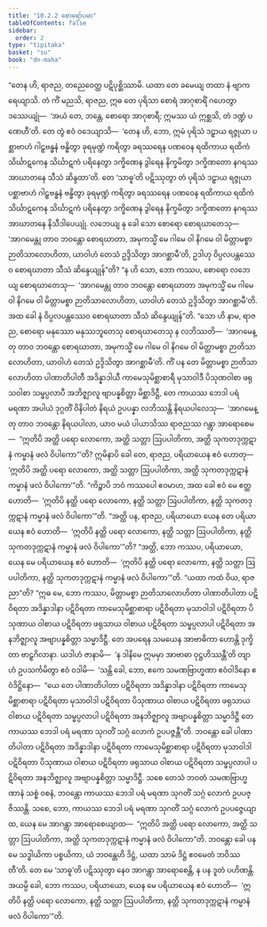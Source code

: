 ```yaml
---
title: "10.2.2 စောရော်ပမာ"
tableOfContents: false
sidebar:
  order: 2
type: "tipitaka"
basket: "su"
book: "dn-maha"
---
```



<DynamicBreadcrumb />

<Division number="413" book="dn-maha" e="ch" v="7" p="256">

<Paragraph number="1098" book="dn-maha">
“တေန ဟိ, ရာဇည, တညေဝေတ္ထ ပဋိပုစ္ဆိဿာမိ. ယထာ တေ ခမေယျ တထာ နံ ဗျာကရေယျာသိ. တံ ကိံ မညသိ, ရာဇည, ဣဓ တေ ပုရိသာ စောရံ အာဂုစာရိံ ဂဟေတွာ ဒဿေယျုံ—  ‘အယံ တေ, ဘန္တေ, စောရော အာဂုစာရီ; ဣမဿ ယံ ဣစ္ဆသိ, တံ ဒဏ္ဍံ ပဏေဟီ’တိ. တေ တွံ ဧဝံ ဝဒေယျာသိ—  ‘တေန ဟိ, ဘော, ဣမံ ပုရိသံ ဒဠှာယ ရဇ္ဇုယာ ပစ္ဆာဗာဟံ ဂါဠှဗန္ဓနံ ဗန္ဓိတွာ ခုရမုဏ္ဍံ ကရိတွာ ခရဿရေန ပဏဝေန ရထိကာယ ရထိကံ သိင်္ဃာဋကေန သိင်္ဃာဋကံ ပရိနေတွာ ဒက္ခိဏေန ဒွါရေန နိက္ခမိတွာ ဒက္ခိဏတော နဂရဿ အာဃာတနေ သီသံ ဆိန္ဒထာ’တိ. တေ ‘သာဓူ’တိ ပဋိဿုတွာ တံ ပုရိသံ ဒဠှာယ ရဇ္ဇုယာ ပစ္ဆာဗာဟံ ဂါဠှဗန္ဓနံ ဗန္ဓိတွာ ခုရမုဏ္ဍံ ကရိတွာ ခရဿရေန ပဏဝေန ရထိကာယ ရထိကံ သိင်္ဃာဋကေန သိင်္ဃာဋကံ ပရိနေတွာ ဒက္ခိဏေန ဒွါရေန နိက္ခမိတွာ ဒက္ခိဏတော နဂရဿ အာဃာတနေ နိသီဒါပေယျုံ. လဘေယျ နု ခေါ သော စောရော စောရဃာတေသု—  ‘အာဂမေန္တု တာဝ ဘဝန္တော စောရဃာတာ, အမုကသ္မိံ မေ ဂါမေ ဝါ နိဂမေ ဝါ မိတ္တာမစ္စာ ဉာတိသာလောဟိတာ, ယာဝါဟံ တေသံ ဥဒ္ဒိသိတွာ အာဂစ္ဆာမီ’တိ, ဥဒါဟု ဝိပ္ပလပန္တဿေဝ စောရဃာတာ သီသံ ဆိန္ဒေယျုန်”တိ? “န ဟိ သော, ဘော ကဿပ, စောရော လဘေယျ စောရဃာတေသု—  ‘အာဂမေန္တု တာဝ ဘဝန္တော စောရဃာတာ အမုကသ္မိံ မေ ဂါမေ ဝါ နိဂမေ ဝါ မိတ္တာမစ္စာ ဉာတိသာလောဟိတာ, ယာဝါဟံ တေသံ ဥဒ္ဒိသိတွာ အာဂစ္ဆာမီ’တိ. အထ ခေါ နံ ဝိပ္ပလပန္တဿေဝ စောရဃာတာ သီသံ ဆိန္ဒေယျုန်”တိ. “သော ဟိ နာမ, ရာဇည, စောရော မနုဿော မနုဿဘူတေသု စောရဃာတေသု န လဘိဿတိ—  ‘အာဂမေန္တု တာဝ ဘဝန္တော စောရဃာတာ, အမုကသ္မိံ မေ ဂါမေ ဝါ နိဂမေ ဝါ မိတ္တာမစ္စာ ဉာတိသာလောဟိတာ, ယာဝါဟံ တေသံ ဥဒ္ဒိသိတွာ အာဂစ္ဆာမီ’တိ. ကိံ ပန တေ မိတ္တာမစ္စာ ဉာတိသာလောဟိတာ ပါဏာတိပါတီ အဒိန္နာဒါယီ ကာမေသုမိစ္ဆာစာရီ မုသာဝါဒီ ပိသုဏဝါစာ ဖရုသဝါစာ သမ္ဖပ္ပလာပီ အဘိဇ္ဈာလူ ဗျာပန္နစိတ္တာ မိစ္ဆာဒိဋ္ဌီ, တေ ကာယဿ ဘေဒါ ပရံ မရဏာ အပါယံ ဒုဂ္ဂတိံ ဝိနိပါတံ နိရယံ ဥပပန္နာ လဘိဿန္တိ နိရယပါလေသု—  ‘အာဂမေန္တု တာဝ ဘဝန္တော နိရယပါလာ, ယာဝ မယံ ပါယာသိဿ ရာဇညဿ ဂန္တွာ အာရောစေမ—  “ဣတိပိ အတ္ထိ ပရော လောကော, အတ္ထိ သတ္တာ ဩပပါတိကာ, အတ္ထိ သုကတဒုက္ကဋာနံ ကမ္မာနံ ဖလံ ဝိပါကော”’တိ? ဣမိနာပိ ခေါ တေ, ရာဇည, ပရိယာယေန ဧဝံ ဟောတု—  ‘ဣတိပိ အတ္ထိ ပရော လောကော, အတ္ထိ သတ္တာ ဩပပါတိကာ, အတ္ထိ သုကတဒုက္ကဋာနံ ကမ္မာနံ ဖလံ ဝိပါကော’”တိ.
</Paragraph>

</Division>
<Division number="414" book="dn-maha" e="ch" v="7" p="257">

<Paragraph number="1099" book="dn-maha">
“ကိဉ္စာပိ ဘဝံ ကဿပေါ ဧဝမာဟ, အထ ခေါ ဧဝံ မေ ဧတ္ထ ဟောတိ—  ‘ဣတိပိ နတ္ထိ ပရော လောကော, နတ္ထိ သတ္တာ ဩပပါတိကာ, နတ္ထိ သုကတဒုက္ကဋာနံ ကမ္မာနံ ဖလံ ဝိပါကော’”တိ. “အတ္ထိ ပန, ရာဇည, ပရိယာယော ယေန တေ ပရိယာယေန ဧဝံ ဟောတိ—  ‘ဣတိပိ နတ္ထိ ပရော လောကော, နတ္ထိ သတ္တာ ဩပပါတိကာ, နတ္ထိ သုကတဒုက္ကဋာနံ ကမ္မာနံ ဖလံ ဝိပါကော’”တိ? “အတ္ထိ, ဘော ကဿပ, ပရိယာယော, ယေန မေ ပရိယာယေန ဧဝံ ဟောတိ—  ‘ဣတိပိ နတ္ထိ ပရော လောကော, နတ္ထိ သတ္တာ ဩပပါတိကာ, နတ္ထိ သုကတဒုက္ကဋာနံ ကမ္မာနံ ဖလံ ဝိပါကော’”တိ. “ယထာ ကထံ ဝိယ, ရာဇညာ”တိ? “ဣဓ မေ, ဘော ကဿပ, မိတ္တာမစ္စာ ဉာတိသာလောဟိတာ ပါဏာတိပါတာ ပဋိဝိရတာ အဒိန္နာဒါနာ ပဋိဝိရတာ ကာမေသုမိစ္ဆာစာရာ ပဋိဝိရတာ မုသာဝါဒါ ပဋိဝိရတာ ပိသုဏာယ ဝါစာယ ပဋိဝိရတာ ဖရုသာယ ဝါစာယ ပဋိဝိရတာ သမ္ဖပ္ပလာပါ ပဋိဝိရတာ အနဘိဇ္ဈာလူ အဗျာပန္နစိတ္တာ သမ္မာဒိဋ္ဌီ. တေ အပရေန သမယေန အာဗာဓိကာ ဟောန္တိ ဒုက္ခိတာ ဗာဠှဂိလာနာ. ယဒါဟံ ဇာနာမိ—  ‘န ဒါနိမေ ဣမမှာ အာဗာဓာ ဝုဋ္ဌဟိဿန္တီ’တိ တျာဟံ ဥပသင်္ကမိတွာ ဧဝံ ဝဒါမိ—  ‘သန္တိ ခေါ, ဘော, ဧကေ သမဏဗြာဟ္မဏာ ဧဝံဝါဒိနော ဧဝံဒိဋ္ဌိနော—  “ယေ တေ ပါဏာတိပါတာ ပဋိဝိရတာ အဒိန္နာဒါနာ ပဋိဝိရတာ ကာမေသုမိစ္ဆာစာရာ ပဋိဝိရတာ မုသာဝါဒါ ပဋိဝိရတာ ပိသုဏာယ ဝါစာယ ပဋိဝိရတာ ဖရုသာယ ဝါစာယ ပဋိဝိရတာ သမ္ဖပ္ပလာပါ ပဋိဝိရတာ အနဘိဇ္ဈာလူ အဗျာပန္နစိတ္တာ သမ္မာဒိဋ္ဌီ တေ ကာယဿ ဘေဒါ ပရံ မရဏာ သုဂတိံ သဂ္ဂံ လောကံ ဥပပဇ္ဇန္တီ”တိ. ဘဝန္တော ခေါ ပါဏာတိပါတာ ပဋိဝိရတာ အဒိန္နာဒါနာ ပဋိဝိရတာ ကာမေသုမိစ္ဆာစာရာ ပဋိဝိရတာ မုသာဝါဒါ ပဋိဝိရတာ ပိသုဏာယ ဝါစာယ ပဋိဝိရတာ ဖရုသာယ ဝါစာယ ပဋိဝိရတာ သမ္ဖပ္ပလာပါ ပဋိဝိရတာ အနဘိဇ္ဈာလူ အဗျာပန္နစိတ္တာ သမ္မာဒိဋ္ဌီ. သစေ တေသံ ဘဝတံ သမဏဗြာဟ္မဏာနံ သစ္စံ ဝစနံ, ဘဝန္တော ကာယဿ ဘေဒါ ပရံ မရဏာ သုဂတိံ သဂ္ဂံ လောကံ ဥပပဇ္ဇိဿန္တိ. သစေ, ဘော, ကာယဿ ဘေဒါ ပရံ မရဏာ သုဂတိံ သဂ္ဂံ လောကံ ဥပပဇ္ဇေယျာထ, ယေန မေ အာဂန္တွာ အာရောစေယျာထ—  “ဣတိပိ အတ္ထိ ပရော လောကော, အတ္ထိ သတ္တာ ဩပပါတိကာ, အတ္ထိ သုကတဒုက္ကဋာနံ ကမ္မာနံ ဖလံ ဝိပါကော”တိ. ဘဝန္တော ခေါ ပန မေ သဒ္ဓါယိကာ ပစ္စယိကာ, ယံ ဘဝန္တေဟိ ဒိဋ္ဌံ, ယထာ သာမံ ဒိဋ္ဌံ ဧဝမေတံ ဘဝိဿတီ’တိ. တေ မေ ‘သာဓူ’တိ ပဋိဿုတွာ နေဝ အာဂန္တွာ အာရောစေန္တိ, န ပန ဒူတံ ပဟိဏန္တိ. အယမ္ပိ ခေါ, ဘော ကဿပ, ပရိယာယော, ယေန မေ ပရိယာယေန ဧဝံ ဟောတိ—  ‘ဣတိပိ နတ္ထိ ပရော လောကော, နတ္ထိ သတ္တာ ဩပပါတိကာ, နတ္ထိ သုကတဒုက္ကဋာနံ ကမ္မာနံ ဖလံ ဝိပါကော’”တိ.
</Paragraph>
</Division>